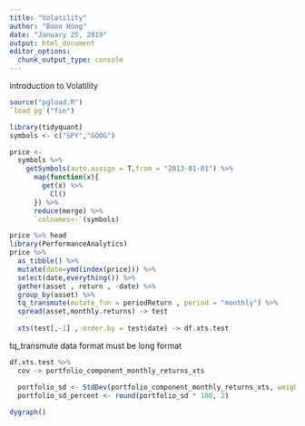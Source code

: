 ---
title: "Volatility"
author: "Boon Hong"
date: "January 25, 2019"
output: html_document
editor_options: 
  chunk_output_type: console
---

introduction to Volatility

```{r setup}
source("pgload.R")
`load pg`("fin")

```

```{r}
library(tidyquant)
symbols <- c("SPY","GOOG")

price <- 
  symbols %>% 
    getSymbols(auto.assign = T,from = "2013-01-01") %>% 
      map(function(x){
        get(x) %>% 
          Cl()
      }) %>% 
      reduce(merge) %>% 
      `colnames<-`(symbols) 

price %>% head
library(PerformanceAnalytics)
price %>% 
  as_tibble() %>% 
  mutate(date=ymd(index(price))) %>% 
  select(date,everything()) %>% 
  gather(asset , return , -date) %>% 
  group_by(asset) %>% 
  tq_transmute(mutate_fun = periodReturn , period = "monthly") %>% 
  spread(asset,monthly.returns) -> test  
  
  xts(test[,-1] , order.by = test$date) -> df.xts.test

```

tq_transmute  data format must be long format

```{r}
df.xts.test %>% 
  cov -> portfolio_component_monthly_returns_xts

  portfolio_sd <- StdDev(portfolio_component_monthly_returns_xts, weights = weights)
  portfolio_sd_percent <- round(portfolio_sd * 100, 2)
  
dygraph()


```

